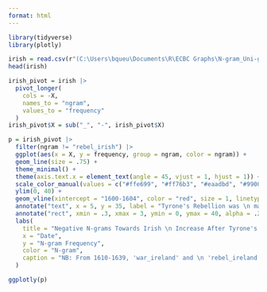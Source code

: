 ---
format: html
---

```{r load packages, message = F, echo = F}
library(tidyverse)
library(plotly)
```

```{r get data, message = F, echo = F, output = F}
irish = read.csv(r"(C:\Users\bqueu\Documents\R\ECBC Graphs\N-gram_Uni-gram List--final version - Ireland_Bigram.csv)")
head(irish)
```

```{r pivot table, echo = F}
irish_pivot = irish |>
  pivot_longer(
    cols = -X,
    names_to = "ngram",
    values_to = "frequency"
  )
irish_pivot$X = sub("_", "-", irish_pivot$X)
```

```{r graph, warning = F, echo = F}
p = irish_pivot |>
  filter(ngram != "rebel_irish") |>
  ggplot(aes(x = X, y = frequency, group = ngram, color = ngram)) +
  geom_line(size = .75) +
  theme_minimal() +
  theme(axis.text.x = element_text(angle = 45, vjust = 1, hjust = 1)) +
  scale_color_manual(values = c("#ffe699", "#ff76b3", "#eaadbd", "#990000", "#fa9026", "#3aa600")) +
  ylim(0, 40) +
  geom_vline(xintercept = "1600-1604", color = "red", size = 1, linetype = "longdash") +
  annotate("text", x = 5, y = 35, label = "Tyrone's Rebellion was \n mainly defeated in \n 1603.", fontface = "italic", size = 3.5) +
  annotate("rect", xmin = .3, xmax = 3, ymin = 0, ymax = 40, alpha = .25) +
  labs(
    title = "Negative N-grams Towards Irish \n Increase After Tyrone's Rebellion",
    x = "Date", 
    y = "N-gram Frequency",
    color = "N-gram", 
    caption = "NB: From 1610-1639, 'war_ireland' and \n 'rebel_ireland' have the same frequency."
  ) 

ggplotly(p)
```
